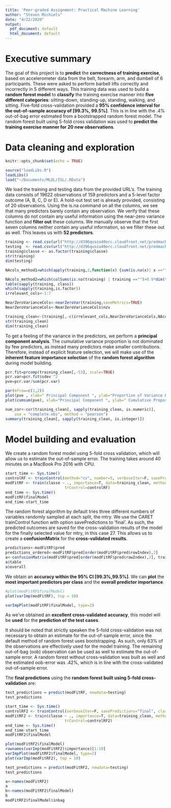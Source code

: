 ```yaml
---
title: 'Peer-graded Assignment: Practical Machine Learning'
author: "Steven Michiels"
date: "4/22/2020"
output:
  pdf_document: default
  html_document: default
---
```


#  Executive summary




The goal of this project is to __predict__ the __correctness of training exercise__, based on accelerometer data from the belt, forearm, arm, and dumbell of 6 participants. These were asked to perform barbell lifts correctly and incorrectly in 5 different ways. This training data was used to build a __random forest model__ to __classify__ the training exercise manner into __five different categories__: sitting-down, standing-up, standing, walking, and sitting. Five-fold cross-validation provided a __95% confidence interval for the out-of-sample accuracy of [99.3%, 99.5%]__. This is in line with the .4% out-of-bag error estimated from a bootstrapped random forest model. The random forest built using 5-fold cross validation was used to __predict the training exercise manner for 20 new observations__. 


#  Data cleaning and exploration

```r
knitr::opts_chunk$set(echo = TRUE)
```


```r
source("loadLibs.R")
loadLibs()
load("~/Documents/MLDL/ISL/.RData")
```



We load the training and testing data from the provided URL's. The training data consists of 19622 observations of 159 predictors and a 5-level factor outcome (A, B, C, D or E). A hold-out test set is already provided, consisting of 20 observations. Using the is.na command on all the columns, we see that many predictors barely contain any observation. We verify that these columns do not contain any useful information using the near-zero variance function and __filter out__ these columns. We manually observe that the first seven columns neither contain any useful information, so we filter these out as well. This leaves us with __52 predictors__. 

```r
training <- read.csv(url("http://d396qusza40orc.cloudfront.net/predmachlearn/pml-training.csv"))
testing  <- read.csv(url("http://d396qusza40orc.cloudfront.net/predmachlearn/pml-testing.csv"))
training$classe <- as.factor(training$classe) 
str(training)
dim(testing)
```


```r
NAcols_method1=which(apply(training,2,function(x) {sum(is.na(x)| x =="")>0.9*dim(training)[2]})==TRUE)

NAcols_method2=which(colSums(is.na(training) | training =="")>0.9*dim(training[1]))
table(sapply(training, class))
which(sapply(training,is.factor))
irrelevant_cols<-1:7

NearZeroVarianceCols<-nearZeroVar(training,saveMetrics=TRUE)
NearZeroVarianceCols<-NearZeroVarianceCols$nzv

training_clean<-(training[,-c(irrelevant_cols,NearZeroVarianceCols,NAcols_method2)])
str(training_clean)
dim(training_clean)

```

To get a feeling of the variance in the predictors, we perform a __principal component analysis__. The cumulative variance proportion is not dominated by few predictors, as instead many predictors make smaller contributions. Therefore, instead of explicit feature selection, we will make use of the __inherent feature importance selection__ of the __random forest algorithm__ during model building.
```r
pcr.fit=prcomp(training_clean[,-53], scale=TRUE)
pcr.var=pcr.fit$sdev ^2
pve=pcr.var/sum(pcr.var)
```


```r
par(mfrow=c(1,2))
plot(pve , xlab=" Principal Component ", ylab="Proportion of Variance Explained ", ylim=c(0,1),type="b")
plot(cumsum(pve), xlab="Principal Component ", ylab=" Cumulative Proportion of Variance Explained ", ylim=c(0,1), type="b")

```


```r
num_cor<-cor(training_clean[, sapply(training_clean, is.numeric)],
    use = "complete.obs", method = "pearson")
summary(training_clean[, sapply(training_clean, is.integer)])
```


#  Model building and evaluation
We create a random forest model using 5-fold cross validation, which will allow us to estimate the out-of-sample error. The training takes around 40 minutes on a MacBook Pro 2016 with CPU. 

```r
start_time <- Sys.time()
controlRF <- trainControl(method="cv", number=5, verboseIter=F, savePredictions="final", classProbs=T)
modFitRF <- train(classe ~ ., importance=T, data=training_clean, method="rf",
                          trControl=controlRF)
end_time <- Sys.time()
modFitRF$finalModel
end_time-start_time

```

The random forest algorithm by default tries three different numbers of variables randomly sampled at each split, the mtry. We use the CARET trainControl function with option savePredictions to 'final'. As such, the predicted outcomes are saved for the cross-validation results of the model for the finally selected value for mtry, in this case 27. This allows us to create a __confusionMatrix__ for the __cross-validated results__. 


```r
predictions<-modFitRF$pred
predictions_ordered<-modFitRF$pred[order(modFitRF$pred$rowIndex),2]
a<-confusionMatrix(modFitRF$pred[order(modFitRF$pred$rowIndex),2], training$classe)
a$table
a$overall
```

We obtain an __accuracy within the 95% CI [99.3%,99.5%]__. We can __plot__ the __most important predictors per class__ and the __overall predictor importance__. 

```r
#plot(modFitRF$finalModel)
plot(varImp(modFitRF), top = 10)
```

```r
varImpPlot(modFitRF$finalModel, type=2)

```



As we've obtained an __excellent cross-validated accuracy__, this model will be __used__ for the __prediction of the test cases__.

It should be noted that strictly speaken the 5-fold cross-validation was not necessary to obtain an estimate for the out-of-sample error, since the default method of random forest uses bootstrapping. As such, only 63% of the observations are effectively used for the model training. The remaining out-of-bag (oob) observation can be used as well to estimate the out-of-sample error. A random forest without cross-validation was built as well and the estimated oob-error was .42%, which is in line with the cross-validated out-of-sample error.

The __final predictions__ using the __random forest built using 5-fold cross-validation__ are:
```r
test_predictions = predict(modFitRF, newdata=testing)
test_predictions
```


```r
start_time <- Sys.time()
controlRF2 <- trainControl(verboseIter=F, savePredictions="final", classProbs=T)
modFitRF2 <- train(classe ~ ., importance=T, data=training_clean, method="rf",
                          trControl=controlRF2)
end_time <- Sys.time()
end_time-start_time
modFitRF2$finalModel
```


```r
plot(modFitRF2$finalModel)
rownames(varImp(modFitRF2)$importance)[1:10]
varImpPlot(modFitRF2$finalModel, type=2)
plot(varImp(modFitRF2), top = 10)
```


```r
test_predictions = predict(modFitRF2, newdata=testing)
test_predictions

```

```r
a<-names(modFitRF2)
a
b<-names(modFitRF2$finalModel)
b
modFitRF2$finalModel$inbag
```





